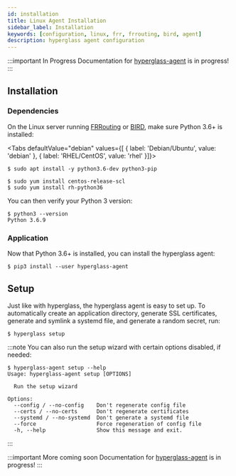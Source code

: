 ```yaml
---
id: installation
title: Linux Agent Installation
sidebar_label: Installation
keywords: [configuration, linux, frr, frrouting, bird, agent]
description: hyperglass agent configuration
---
```



:::important In Progress
Documentation for [hyperglass-agent](https://github.com/checktheroads/hyperglass-agent) is in progress!
:::

## Installation

### Dependencies

On the Linux server running [FRRouting](https://frrouting.org/) or [BIRD](https://bird.network.cz/), make sure Python 3.6+ is installed:

<Tabs
  defaultValue="debian"
  values={[
    { label: 'Debian/Ubuntu', value: 'debian' },
    { label: 'RHEL/CentOS', value: 'rhel' }]}>

<TabItem value="debian">

```shell-session
$ sudo apt install -y python3.6-dev python3-pip
```

</TabItem>

<TabItem value="rhel">

```shell-session
$ sudo yum install centos-release-scl
$ sudo yum install rh-python36
```

</TabItem>

</Tabs>

You can then verify your Python 3 version:

```shell-session
$ python3 --version
Python 3.6.9
```

### Application

Now that Python 3.6+ is installed, you can install the hyperglass agent:

```shell-session
$ pip3 install --user hyperglass-agent
```

## Setup

Just like with hyperglass, the hyperglass agent is easy to set up. To automatically create an application directory, generate SSL certificates, generate and symlink a systemd file, and generate a random secret, run:

```shell-session
$ hyperglass setup
```

:::note
You can also run the setup wizard with certain options disabled, if needed:

```shell-session
$ hyperglass-agent setup --help
Usage: hyperglass-agent setup [OPTIONS]

  Run the setup wizard

Options:
  --config / --no-config    Don't regenerate config file
  --certs / --no-certs      Don't regenerate certificates
  --systemd / --no-systemd  Don't generate a systemd file
  --force                   Force regeneration of config file
  -h, --help                Show this message and exit.
```
:::

:::important More coming soon
Documentation for [hyperglass-agent](https://github.com/checktheroads/hyperglass-agent) is in progress!
:::